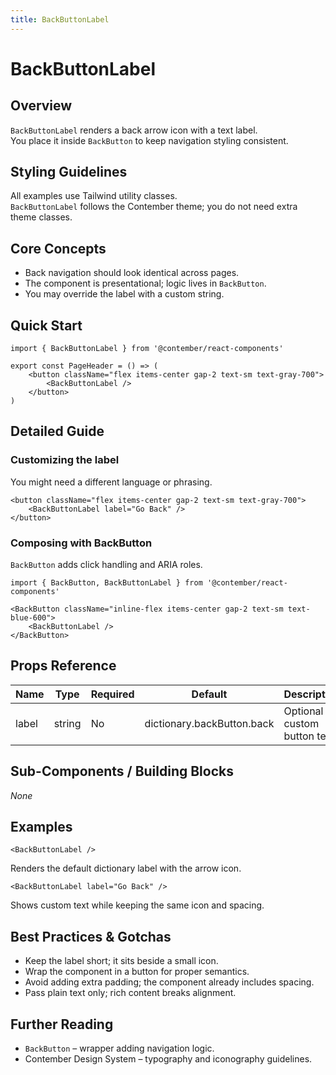 ```yaml
---
title: BackButtonLabel
---
```


<!-- Edited by human: false -->
<!-- Examples count: 2 -->
<!-- Source examples: 2 -->
<!-- Playground examples: 0 -->
<!-- External examples: 0 -->
<!-- Import examples: 0 -->

# BackButtonLabel

## Overview
`BackButtonLabel` renders a back arrow icon with a text label.  
You place it inside `BackButton` to keep navigation styling consistent.

## Styling Guidelines
All examples use Tailwind utility classes.  
`BackButtonLabel` follows the Contember theme; you do not need extra theme classes.

## Core Concepts
- Back navigation should look identical across pages.  
- The component is presentational; logic lives in `BackButton`.  
- You may override the label with a custom string.

## Quick Start
```tsx
import { BackButtonLabel } from '@contember/react-components'

export const PageHeader = () => (
	<button className="flex items-center gap-2 text-sm text-gray-700">
		<BackButtonLabel />
	</button>
)
```

## Detailed Guide
### Customizing the label
You might need a different language or phrasing.

```tsx
<button className="flex items-center gap-2 text-sm text-gray-700">
	<BackButtonLabel label="Go Back" />
</button>
```

### Composing with BackButton
`BackButton` adds click handling and ARIA roles.

```tsx
import { BackButton, BackButtonLabel } from '@contember/react-components'

<BackButton className="inline-flex items-center gap-2 text-sm text-blue-600">
	<BackButtonLabel />
</BackButton>
```

## Props Reference
| Name  | Type   | Required | Default | Description                                                       |
|-------|--------|----------|---------|-------------------------------------------------------------------|
| label | string | No       | dictionary.backButton.back | Optional custom button text. |

## Sub-Components / Building Blocks
_None_

## Examples
```tsx
<BackButtonLabel />
```
Renders the default dictionary label with the arrow icon.

```tsx
<BackButtonLabel label="Go Back" />
```
Shows custom text while keeping the same icon and spacing.

## Best Practices & Gotchas
- Keep the label short; it sits beside a small icon.  
- Wrap the component in a button for proper semantics.  
- Avoid adding extra padding; the component already includes spacing.  
- Pass plain text only; rich content breaks alignment.

## Further Reading
- `BackButton` – wrapper adding navigation logic.  
- Contember Design System – typography and iconography guidelines.

<!-- End of Generated Documentation -->